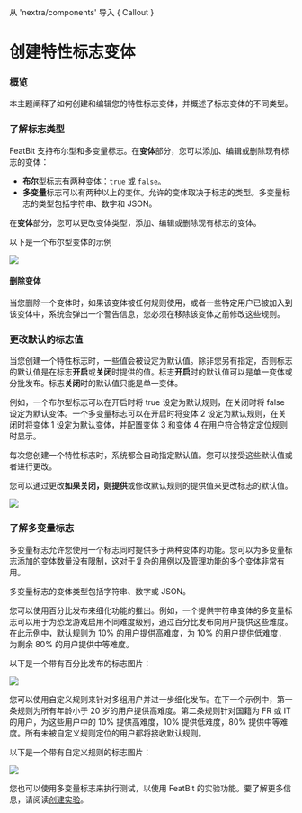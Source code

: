 
从 'nextra/components' 导入 { Callout }

# 创建特性标志变体

### 概览

本主题阐释了如何创建和编辑您的特性标志变体，并概述了标志变体的不同类型。

### 了解标志类型

FeatBit 支持布尔型和多变量标志。在**变体**部分，您可以添加、编辑或删除现有标志的变体：

* **布尔**型标志有两种变体：`true` 或 `false`。
* **多变量**标志可以有两种以上的变体。允许的变体取决于标志的类型。多变量标志的类型包括字符串、数字和 JSON。

在**变体**部分，您可以更改变体类型，添加、编辑或删除现有标志的变体。

以下是一个布尔型变体的示例

![](../feature-flags/assets/create-flag-variations/001.webp)

#### 删除变体

当您删除一个变体时，如果该变体被任何规则使用，或者一些特定用户已被加入到该变体中，系统会弹出一个警告信息，您必须在移除该变体之前修改这些规则。

### 更改默认的标志值

当您创建一个特性标志时，一些值会被设定为默认值。除非您另有指定，否则标志的默认值是在标志**开启**或**关闭**时提供的值。标志**开启**时的默认值可以是单一变体或分批发布。标志**关闭**时的默认值只能是单一变体。

例如，一个布尔型标志可以在开启时将 true 设定为默认规则，在关闭时将 false 设定为默认变体。一个多变量标志可以在开启时将变体 2 设定为默认规则，在关闭时将变体 1 设定为默认变体，并配置变体 3 和变体 4 在用户符合特定定位规则时显示。

每次您创建一个特性标志时，系统都会自动指定默认值。您可以接受这些默认值或者进行更改。

您可以通过更改**如果关闭，则提供**或修改默认规则的提供值来更改标志的默认值。

![](../feature-flags/assets/create-flag-variations/002.webp)

### 了解多变量标志

多变量标志允许您使用一个标志同时提供多于两种变体的功能。您可以为多变量标志添加的变体数量没有限制，这对于复杂的用例以及管理功能的多个变体非常有用。

多变量标志的变体类型包括字符串、数字或 JSON。

您可以使用百分比发布来细化功能的推出。例如，一个提供字符串变体的多变量标志可以用于为恐龙游戏启用不同难度级别，通过百分比发布向用户提供这些难度。在此示例中，默认规则为 10% 的用户提供高难度，为 10% 的用户提供低难度，为剩余 80% 的用户提供中等难度。

以下是一个带有百分比发布的标志图片：

![](../feature-flags/assets/create-flag-variations/003.webp)

您可以使用自定义规则来针对多组用户并进一步细化发布。在下一个示例中，第一条规则为所有年龄小于 20 岁的用户提供高难度。第二条规则针对国籍为 FR 或 IT 的用户，为这些用户中的 10% 提供高难度，10% 提供低难度，80% 提供中等难度。所有未被自定义规则定位的用户都将接收默认规则。

以下是一个带有自定义规则的标志图片：

![](../feature-flags/assets/create-flag-variations/004.webp)

您也可以使用多变量标志来执行测试，以使用 FeatBit 的实验功能。要了解更多信息，请阅读[创建实验](../experimentation/creating-experiments.md)。
